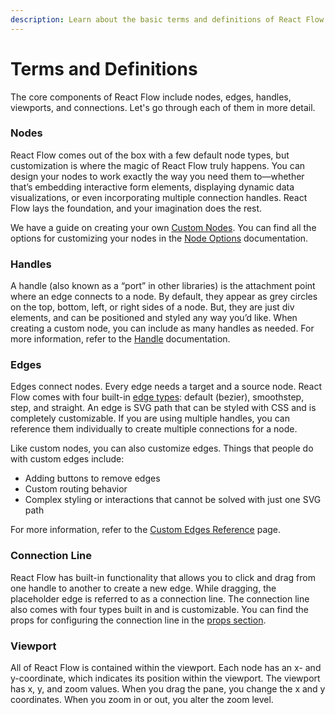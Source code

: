```yaml
---
description: Learn about the basic terms and definitions of React Flow
---
```



# Terms and Definitions

The core components of React Flow include nodes, edges, handles, viewports, and connections. Let's go through each of them in more detail.

<RemoteCodeViewer route="learn/basic-terms" framework="react" showEditor={false} />

### Nodes

React Flow comes out of the box with a few default node types, but customization is where the magic of React Flow truly happens. You can design your nodes to work exactly the way you need them to—whether that’s embedding interactive form elements, displaying dynamic data visualizations, or even incorporating multiple connection handles. React Flow lays the foundation, and your imagination does the rest.

We have a guide on creating your own [Custom Nodes](/learn/customization/custom-nodes). You can find all the options for customizing your nodes in the [Node Options](/api-reference/types/node) documentation.

### Handles

A handle (also known as a “port” in other libraries) is the attachment point where an edge connects to a node. By default, they appear as grey circles on the top, bottom, left, or right sides of a node. But, they are just div elements, and can be positioned and styled any way you’d like. When creating a custom node, you can include as many handles as needed. For more information, refer to the [Handle](/api-reference/components/handle) documentation.

### Edges

Edges connect nodes. Every edge needs a target and a source node. React Flow comes with four built-in [edge types](http://localhost:3002/examples/edges/edge-types): default (bezier), smoothstep, step, and straight. An edge is SVG path that can be styled with CSS and is completely customizable. If you are using multiple handles, you can reference them individually to create multiple connections for a node.

Like custom nodes, you can also customize edges. Things that people do with custom edges include:

- Adding buttons to remove edges
- Custom routing behavior
- Complex styling or interactions that cannot be solved with just one SVG path

For more information, refer to the [Custom Edges Reference](http://localhost:3002/api-reference/types/edge-props) page.

### Connection Line

React Flow has built-in functionality that allows you to click and drag from one handle to another to create a new edge. While dragging, the placeholder edge is referred to as a connection line. The connection line also comes with four types built in and is customizable. You can find the props for configuring the connection line in the [props section](http://localhost:3002/api-reference/react-flow#connection-line-props).

### Viewport

All of React Flow is contained within the viewport. Each node has an x- and y-coordinate, which indicates its position within the viewport. The viewport has x, y, and zoom values. When you drag the pane, you change the x and y coordinates. When you zoom in or out, you alter the zoom level.
